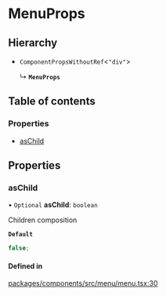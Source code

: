 # MenuProps

## Hierarchy

- `ComponentPropsWithoutRef`\<`"div"`\>

  ↳ **`MenuProps`**

## Table of contents

### Properties

- [asChild](props.md#aschild)

## Properties

### asChild

• `Optional` **asChild**: `boolean`

Children composition

**`Default`**

```ts
false;
```

#### Defined in

[packages/components/src/menu/menu.tsx:30](https://github.com/vtex/shoreline/blob/9cdfd7505/packages/components/src/menu/menu.tsx#L30)
